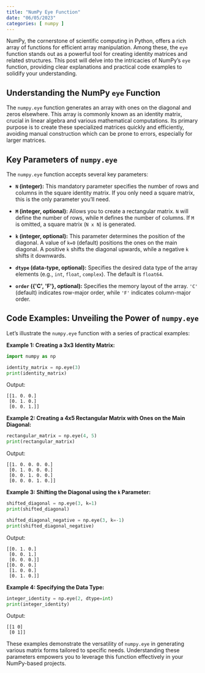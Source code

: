 ```yaml
---
title: "NumPy Eye Function"
date: "06/05/2023"
categories: [ numpy ]
---
```



NumPy, the cornerstone of scientific computing in Python, offers a rich array of functions for efficient array manipulation. Among these, the `eye` function stands out as a powerful tool for creating identity matrices and related structures.  This post will delve into the intricacies of NumPy's `eye` function, providing clear explanations and practical code examples to solidify your understanding.


## Understanding the NumPy `eye` Function

The `numpy.eye` function generates an array with ones on the diagonal and zeros elsewhere. This array is commonly known as an identity matrix,  crucial in linear algebra and various mathematical computations. Its primary purpose is to create these specialized matrices quickly and efficiently, avoiding manual construction which can be prone to errors, especially for larger matrices.


## Key Parameters of `numpy.eye`

The `numpy.eye` function accepts several key parameters:

* **`N` (integer):** This mandatory parameter specifies the number of rows and columns in the square identity matrix.  If you only need a square matrix, this is the only parameter you'll need.

* **`M` (integer, optional):**  Allows you to create a rectangular matrix.  `N` will define the number of rows, while `M` defines the number of columns.  If `M` is omitted, a square matrix (`N x N`) is generated.

* **`k` (integer, optional):** This parameter determines the position of the diagonal. A value of `k=0` (default) positions the ones on the main diagonal. A positive `k` shifts the diagonal upwards, while a negative `k` shifts it downwards.

* **`dtype` (data-type, optional):**  Specifies the desired data type of the array elements (e.g., `int`, `float`, `complex`). The default is `float64`.

* **`order` ({\'C\', \'F\'}, optional):**  Specifies the memory layout of the array.  `'C'` (default) indicates row-major order, while `'F'` indicates column-major order.


## Code Examples: Unveiling the Power of `numpy.eye`

Let's illustrate the `numpy.eye` function with a series of practical examples:


**Example 1: Creating a 3x3 Identity Matrix:**

```python
import numpy as np

identity_matrix = np.eye(3)
print(identity_matrix)
```

Output:

```
[[1. 0. 0.]
 [0. 1. 0.]
 [0. 0. 1.]]
```


**Example 2:  Creating a 4x5 Rectangular Matrix with Ones on the Main Diagonal:**

```python
rectangular_matrix = np.eye(4, 5)
print(rectangular_matrix)
```

Output:

```
[[1. 0. 0. 0. 0.]
 [0. 1. 0. 0. 0.]
 [0. 0. 1. 0. 0.]
 [0. 0. 0. 1. 0.]]
```


**Example 3: Shifting the Diagonal using the `k` Parameter:**

```python
shifted_diagonal = np.eye(3, k=1)
print(shifted_diagonal)

shifted_diagonal_negative = np.eye(3, k=-1)
print(shifted_diagonal_negative)
```

Output:

```
[[0. 1. 0.]
 [0. 0. 1.]
 [0. 0. 0.]]
[[0. 0. 0.]
 [1. 0. 0.]
 [0. 1. 0.]]
```


**Example 4: Specifying the Data Type:**

```python
integer_identity = np.eye(2, dtype=int)
print(integer_identity)
```

Output:

```
[[1 0]
 [0 1]]
```


These examples demonstrate the versatility of `numpy.eye` in generating various matrix forms tailored to specific needs.  Understanding these parameters empowers you to leverage this function effectively in your NumPy-based projects.

